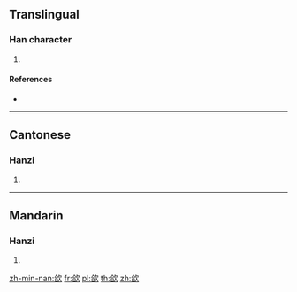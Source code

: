 ==Translingual==

===Han character===
{{Han char|rn=76|rad=欠|as=06|sn=10|four=87682|canj=ORNO}}

# {{defn|Han|sort=欠06}}

====References====
* {{Han ref|kx=0567.290|dkj=16071|dj=0956.020|hdz=32138.180|uh=6B31|ud=27441|bh=D1F8|bd=53752}}

----

==Cantonese==

===Hanzi===
{{yue-hanzi|jyut=[[hot3]], [[hap6]]|y=hot3, hap6}}

# {{defn|lang=yue|sort=欠06}}

----

==Mandarin==

===Hanzi===
{{cmn-hanzi|pin=[[hē]] ([[he2]]), [[xiá]] ([[xia2]])|wg=ho<sup>2</sup>, hsia<sup>2</sup>}}

# {{defn|lang=cmn|sort=欠06}}

[[zh-min-nan:欱]]
[[fr:欱]]
[[pl:欱]]
[[th:欱]]
[[zh:欱]]